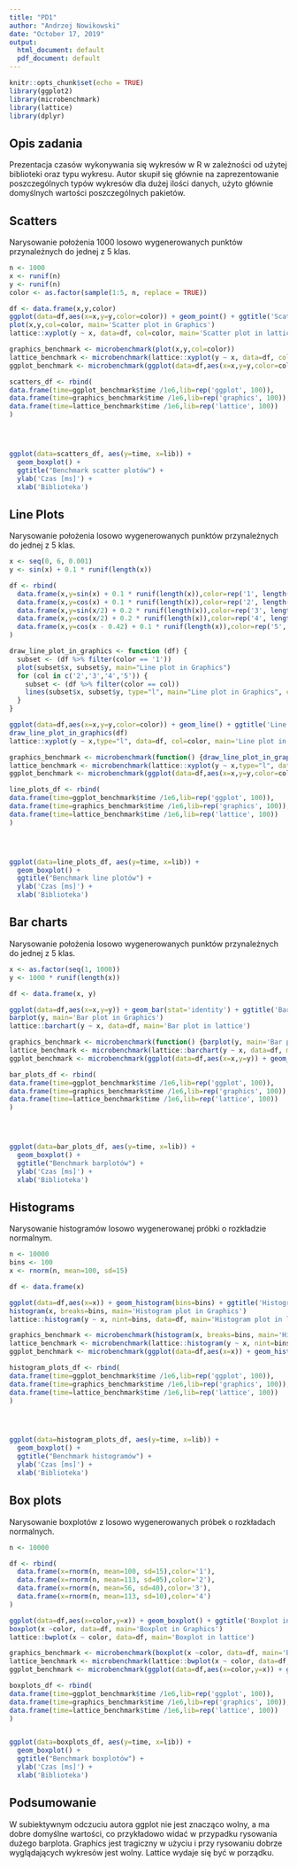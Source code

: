 ```yaml
---
title: "PD1"
author: "Andrzej Nowikowski"
date: "October 17, 2019"
output:
  html_document: default
  pdf_document: default
---
```


```r
knitr::opts_chunk$set(echo = TRUE)
library(ggplot2)
library(microbenchmark)
library(lattice)
library(dplyr)
```

## Opis zadania

Prezentacja czasów wykonywania się wykresów w R w zależności od użytej biblioteki oraz typu wykresu. Autor skupił się głównie na zaprezentowanie poszczególnych typów wykresów dla dużej ilości danych, użyto głównie domyślnych wartości poszczególnych pakietów.


## Scatters

Narysowanie położenia 1000 losowo wygenerowanych punktów przynależnych do jednej z 5 klas.

```r

n <- 1000
x <- runif(n)
y <- runif(n)
color <- as.factor(sample(1:5, n, replace = TRUE))

df <- data.frame(x,y,color)
ggplot(data=df,aes(x=x,y=y,color=color)) + geom_point() + ggtitle('Scatter plot in ggplot')
plot(x,y,col=color, main='Scatter plot in Graphics')
lattice::xyplot(y ~ x, data=df, col=color, main='Scatter plot in lattice')

graphics_benchmark <- microbenchmark(plot(x,y,col=color))
lattice_benchmark <- microbenchmark(lattice::xyplot(y ~ x, data=df, col=color))
ggplot_benchmark <- microbenchmark(ggplot(data=df,aes(x=x,y=y,color=color)) + geom_point(), unit='s')

scatters_df <- rbind(
data.frame(time=ggplot_benchmark$time /1e6,lib=rep('ggplot', 100)),
data.frame(time=graphics_benchmark$time /1e6,lib=rep('graphics', 100)),
data.frame(time=lattice_benchmark$time /1e6,lib=rep('lattice', 100))
)




ggplot(data=scatters_df, aes(y=time, x=lib)) + 
  geom_boxplot() +
  ggtitle("Benchmark scatter plotów") + 
  ylab('Czas [ms]') +
  xlab('Biblioteka')


```


## Line Plots

Narysowanie położenia losowo wygenerowanych punktów przynależnych do jednej z 5 klas.

```r

x <- seq(0, 6, 0.001)
y <- sin(x) + 0.1 * runif(length(x))

df <- rbind(
  data.frame(x,y=sin(x) + 0.1 * runif(length(x)),color=rep('1', length(x))),
  data.frame(x,y=cos(x) + 0.1 * runif(length(x)),color=rep('2', length(x))),
  data.frame(x,y=sin(x/2) + 0.2 * runif(length(x)),color=rep('3', length(x))),
  data.frame(x,y=cos(x/2) + 0.2 * runif(length(x)),color=rep('4', length(x))),
  data.frame(x,y=cos(x - 0.42) + 0.1 * runif(length(x)),color=rep('5', length(x)))
)

draw_line_plot_in_graphics <- function (df) {
  subset <- (df %>% filter(color == '1'))
  plot(subset$x, subset$y, main="Line plot in Graphics")
  for (col in c('2','3','4','5')) {
    subset <- (df %>% filter(color == col))
    lines(subset$x, subset$y, type="l", main="Line plot in Graphics", col=col)
  }
}

ggplot(data=df,aes(x=x,y=y,color=color)) + geom_line() + ggtitle('Line plot in ggplot')
draw_line_plot_in_graphics(df)
lattice::xyplot(y ~ x,type="l", data=df, col=color, main='Line plot in lattice')

graphics_benchmark <- microbenchmark(function() {draw_line_plot_in_graphics(df)})
lattice_benchmark <- microbenchmark(lattice::xyplot(y ~ x,type="l", data=df, col=color, main='Line plot in lattice'))
ggplot_benchmark <- microbenchmark(ggplot(data=df,aes(x=x,y=y,color=color)) + geom_line() + ggtitle('Line plot in ggplot'))

line_plots_df <- rbind(
data.frame(time=ggplot_benchmark$time /1e6,lib=rep('ggplot', 100)),
data.frame(time=graphics_benchmark$time /1e6,lib=rep('graphics', 100)),
data.frame(time=lattice_benchmark$time /1e6,lib=rep('lattice', 100))
)




ggplot(data=line_plots_df, aes(y=time, x=lib)) + 
  geom_boxplot() +
  ggtitle("Benchmark line plotów") + 
  ylab('Czas [ms]') +
  xlab('Biblioteka')


```



## Bar charts

Narysowanie położenia losowo wygenerowanych punktów przynależnych do jednej z 5 klas.

```r

x <- as.factor(seq(1, 1000))
y <- 1000 * runif(length(x))

df <- data.frame(x, y)

ggplot(data=df,aes(x=x,y=y)) + geom_bar(stat='identity') + ggtitle('Bar plot in ggplot')
barplot(y, main='Bar plot in Graphics')
lattice::barchart(y ~ x, data=df, main='Bar plot in lattice')

graphics_benchmark <- microbenchmark(function() {barplot(y, main='Bar plot in Graphics')})
lattice_benchmark <- microbenchmark(lattice::barchart(y ~ x, data=df, main='Bar plot in lattice'))
ggplot_benchmark <- microbenchmark(ggplot(data=df,aes(x=x,y=y)) + geom_bar(stat='identity') + ggtitle('Bar plot in ggplot'))

bar_plots_df <- rbind(
data.frame(time=ggplot_benchmark$time /1e6,lib=rep('ggplot', 100)),
data.frame(time=graphics_benchmark$time /1e6,lib=rep('graphics', 100)),
data.frame(time=lattice_benchmark$time /1e6,lib=rep('lattice', 100))
)




ggplot(data=bar_plots_df, aes(y=time, x=lib)) + 
  geom_boxplot() +
  ggtitle("Benchmark barplotów") + 
  ylab('Czas [ms]') +
  xlab('Biblioteka')


```

## Histograms

Narysowanie histogramów losowo wygenerowanej próbki o rozkładzie normalnym.

```r

n <- 10000
bins <- 100
x <- rnorm(n, mean=100, sd=15)

df <- data.frame(x)

ggplot(data=df,aes(x=x)) + geom_histogram(bins=bins) + ggtitle('Histogram plot in ggplot')
histogram(x, breaks=bins, main='Histogram plot in Graphics')
lattice::histogram(y ~ x, nint=bins, data=df, main='Histogram plot in lattice')

graphics_benchmark <- microbenchmark(histogram(x, breaks=bins, main='Histogram plot in Graphics'))
lattice_benchmark <- microbenchmark(lattice::histogram(y ~ x, nint=bins, data=df, main='Histogram plot in lattice'))
ggplot_benchmark <- microbenchmark(ggplot(data=df,aes(x=x)) + geom_histogram(bins=bins) + ggtitle('Histogram plot in ggplot'))

histogram_plots_df <- rbind(
data.frame(time=ggplot_benchmark$time /1e6,lib=rep('ggplot', 100)),
data.frame(time=graphics_benchmark$time /1e6,lib=rep('graphics', 100)),
data.frame(time=lattice_benchmark$time /1e6,lib=rep('lattice', 100))
)




ggplot(data=histogram_plots_df, aes(y=time, x=lib)) + 
  geom_boxplot() +
  ggtitle("Benchmark histogramów") + 
  ylab('Czas [ms]') +
  xlab('Biblioteka')


```

## Box plots

Narysowanie boxplotów z losowo wygenerowanych próbek o rozkładach normalnych.

```r

n <- 10000

df <- rbind(
  data.frame(x=rnorm(n, mean=100, sd=15),color='1'),
  data.frame(x=rnorm(n, mean=113, sd=05),color='2'),
  data.frame(x=rnorm(n, mean=56, sd=40),color='3'),
  data.frame(x=rnorm(n, mean=113, sd=10),color='4')
)

ggplot(data=df,aes(x=color,y=x)) + geom_boxplot() + ggtitle('Boxplot in ggplot')
boxplot(x ~color, data=df, main='Boxplot in Graphics')
lattice::bwplot(x ~ color, data=df, main='Boxplot in lattice')

graphics_benchmark <- microbenchmark(boxplot(x ~color, data=df, main='Boxplot in Graphics'))
lattice_benchmark <- microbenchmark(lattice::bwplot(x ~ color, data=df, main='Boxplot in lattice'))
ggplot_benchmark <- microbenchmark(ggplot(data=df,aes(x=color,y=x)) + geom_boxplot() + ggtitle('Boxplot in ggplot'))

boxplots_df <- rbind(
data.frame(time=ggplot_benchmark$time /1e6,lib=rep('ggplot', 100)),
data.frame(time=graphics_benchmark$time /1e6,lib=rep('graphics', 100)),
data.frame(time=lattice_benchmark$time /1e6,lib=rep('lattice', 100))
)


ggplot(data=boxplots_df, aes(y=time, x=lib)) + 
  geom_boxplot() +
  ggtitle("Benchmark boxplotów") + 
  ylab('Czas [ms]') +
  xlab('Biblioteka')


```

## Podsumowanie

W subiektywnym odczuciu autora ggplot nie jest znacząco wolny, a ma dobre domyślne wartości, co przykładowo widać w przypadku rysowania dużego barplota. Graphics jest tragiczny w użyciu i przy rysowaniu dobrze wyglądających wykresów jest wolny. Lattice wydaje się być w porządku.